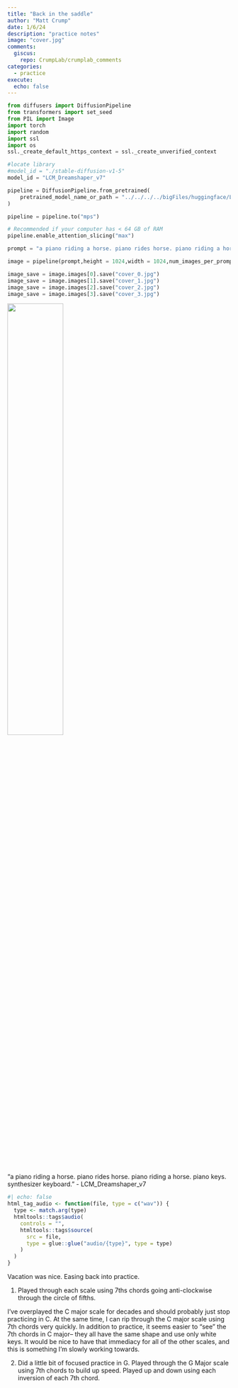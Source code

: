 ```yaml
---
title: "Back in the saddle"
author: "Matt Crump"
date: 1/6/24
description: "practice notes"
image: "cover.jpg"
comments:
  giscus: 
    repo: CrumpLab/crumplab_comments
categories: 
  - practice
execute: 
  echo: false
---
```


```python
from diffusers import DiffusionPipeline
from transformers import set_seed
from PIL import Image
import torch
import random
import ssl
import os
ssl._create_default_https_context = ssl._create_unverified_context

#locate library
#model_id = "./stable-diffusion-v1-5"
model_id = "LCM_Dreamshaper_v7"

pipeline = DiffusionPipeline.from_pretrained(
	pretrained_model_name_or_path = "../../../../bigFiles/huggingface/LCM_Dreamshaper_v7/",custom_pipeline="latent_consistency_txt2img", custom_revision="main", revision="fb9c5d"
)

pipeline = pipeline.to("mps")

# Recommended if your computer has < 64 GB of RAM
pipeline.enable_attention_slicing("max")

prompt = "a piano riding a horse. piano rides horse. piano riding a horse. piano keys. synthesizer keyboard."

image = pipeline(prompt,height = 1024,width = 1024,num_images_per_prompt = 4, num_inference_steps = 8)

image_save = image.images[0].save("cover_0.jpg")
image_save = image.images[1].save("cover_1.jpg")
image_save = image.images[2].save("cover_2.jpg")
image_save = image.images[3].save("cover_3.jpg") 

```


![](cover.jpg){width=50% fig-align="left"}


::: column-margin
"a piano riding a horse. piano rides horse. piano riding a horse. piano keys. synthesizer keyboard." - LCM_Dreamshaper_v7
:::

```r
#| echo: false
html_tag_audio <- function(file, type = c("wav")) {
  type <- match.arg(type)
  htmltools::tags$audio(
    controls = "",
    htmltools::tags$source(
      src = file,
      type = glue::glue("audio/{type}", type = type)
    )
  )
}

```

Vacation was nice. Easing back into practice. 

1. Played through each scale using 7ths chords going anti-clockwise through the circle of fifths. 

I've overplayed the C major scale for decades and should probably just stop practicing in C. At the same time, I can rip through the C major scale using 7th chords very quickly. In addition to practice, it seems easier to "see" the 7th chords in C major-- they all have the same shape and use only white keys. It would be nice to have that immediacy for all of the other scales, and this is something I'm slowly working towards. 

2. Did a little bit of focused practice in G. Played through the G Major scale using 7th chords to build up speed. Played up and down using each inversion of each 7th chord. 


